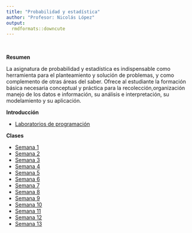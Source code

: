 ```yaml
---
title: "Probabilidad y estadística"
author: "Profesor: Nicolás López"
output:
  rmdformats::downcute
---
```


<br>

**Resumen** 

La asignatura de probabilidad y estadística es indispensable como herramienta para el planteamiento y solución de problemas, y como complemento de otras áreas del saber. Ofrece al estudiante la formación básica necesaria conceptual y práctica para la recolección,organización manejo de los datos e información, su análisis e interpretación, su modelamiento y su aplicación.
<br>

**Introducción**

- [Laboratorios de programación](https://anlopezl.github.io/files/AED/Laboratorios.html)

**Clases**

- [Semana 1](https://anlopezl.github.io/files/PYE/Clases/PYE1_S1.pdf)
- [Semana 2](https://anlopezl.github.io/files/PYE/Clases/PYE1_S2.pdf)
- [Semana 3](https://anlopezl.github.io/files/PYE/Clases/PYE1_S3.pdf)
- [Semana 4](https://anlopezl.github.io/files/PYE/Clases/PYE1_S4.pdf)
- [Semana 5](https://anlopezl.github.io/files/PYE/Clases/PYE1_S5.pdf)
- [Semana 6](https://anlopezl.github.io/files/PYE/Clases/PYE1_S6.pdf)
- [Semana 7](https://anlopezl.github.io/files/PYE/Clases/PYE1_S7.pdf)
- [Semana 8](https://anlopezl.github.io/files/PYE/Clases/PYE1_S8.pdf)
- [Semana 9](https://anlopezl.github.io/files/PYE/Clases/PYE1_S9.pdf)
- [Semana 10](https://anlopezl.github.io/files/PYE/Clases/PYE1_S10.pdf)
- [Semana 11](https://anlopezl.github.io/files/PYE/Clases/PYE1_S11.pdf)
- [Semana 12](https://anlopezl.github.io/files/PYE/Clases/PYE1_S12.pdf)
- [Semana 13](https://anlopezl.github.io/files/PYE/Clases/PYE1_S13.pdf)
